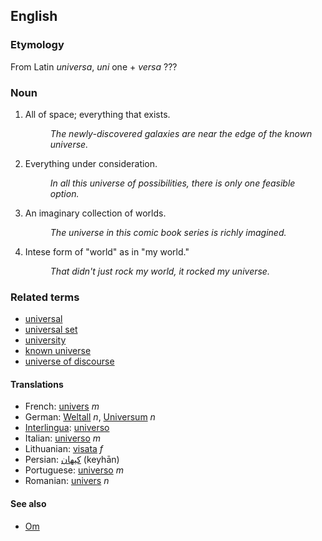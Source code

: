 ==English==
===Etymology===
From Latin ''universa'', ''uni'' one + ''versa'' ???

===Noun===

#All of space; everything that exists.
#: ''The newly-discovered galaxies are near the edge of the known universe.''
# Everything under consideration.
#: ''In all this universe of possibilities, there is only one feasible option.''
# An imaginary collection of worlds.
#: ''The universe in this comic book series is richly imagined.''
# Intese form of "world" as in "my world."
#: ''That didn't just rock my world, it rocked my universe.''

===Related terms===

*[[universal]]
*[[universal set]]
*[[university]]
*[[known universe]]
*[[universe of discourse]]

====Translations====
*French: [[univers]] ''m''
*German: [[Weltall]] ''n'', [[Universum]] ''n''
*[[Interlingua]]: [[universo#Interlingua|universo]]
*Italian: [[universo#Italian|universo]] ''m''
*Lithuanian: [[visata]] ''f''
*Persian: [[كیهان]] (keyhān)
*Portuguese: [[universo#Portuguese|universo]] ''m''
*Romanian: [[univers]] ''n''

====See also====
*[[Om]]